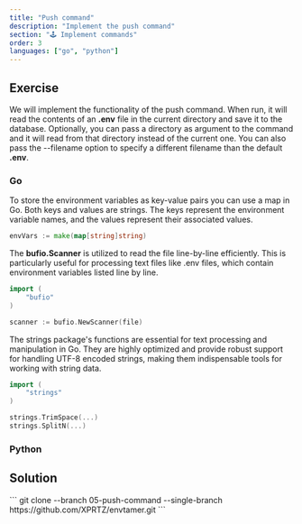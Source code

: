 ```yaml
---
title: "Push command"
description: "Implement the push command"
section: "🕹️ Implement commands"
order: 3
languages: ["go", "python"]
---
```


## Exercise

We will implement the functionality of the push command. When run, it will read the contents of an **.env** file in the current directory and save it to the database.
Optionally, you can pass a directory as argument to the command and it will read from that directory instead of the current one. You can also pass the --filename option to specify a different filename than the default **.env**.

### Go

To store the environment variables as key-value pairs you can use a map in Go. Both keys and values are strings. The keys represent the environment variable names, and the values represent their associated values.
```go
envVars := make(map[string]string)
```

The **bufio.Scanner** is utilized to read the file line-by-line efficiently. This is particularly useful for processing text files like .env files, which contain environment variables listed line by line.

```go
import (
	"bufio"
)

scanner := bufio.NewScanner(file)
```

The strings package's functions are essential for text processing and manipulation in Go. They are highly optimized and provide robust support for handling UTF-8 encoded strings, making them indispensable tools for working with string data.

```go
import (
	"strings"
)

strings.TrimSpace(...)
strings.SplitN(...)
```

### Python

## Solution

<Collapsible>
```
git clone --branch 05-push-command --single-branch https://github.com/XPRTZ/envtamer.git
```
</Collapsible>

